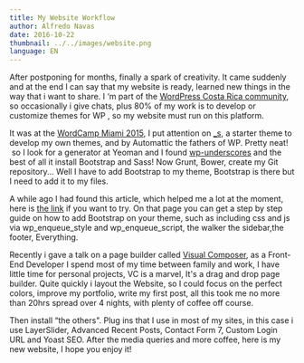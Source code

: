 ```yaml
---
title: My Website Workflow
author: Alfredo Navas
date: 2016-10-22
thumbnail: ../../images/website.png
language: EN
---
```


After postponing for months, finally a spark of creativity. It came suddenly and at the end I can say that my website is ready, learned new things in the way that i want to share. I ‘m part of the [WordPress Costa Rica community](http://www.meetup.com/Costa-Rica-WordPress-Meetup/), so occasionally i give chats, plus 80% of my work is to develop or customize themes for WP , so my website must run on this platform.

It was at the [WordCamp Miami 2015](https://2015.miami.wordcamp.org/), I put attention on [\_s](http://underscores.me/), a starter theme to develop my own themes, and by Automattic the fathers of WP. Pretty neat!  so I look for a generator at Yeoman and I found [wp-underscores](https://www.npmjs.com/package/generator-wp-underscores) and the best of all it install Bootstrap and Sass! Now Grunt, Bower, create my Git repository... Well I have to add Bootstrap to my theme, Bootstrap is there but I need to add it to my files.

A while ago I had found this article, which helped me a lot at the moment, here is [the link](http://seegatesite.com/create-wordpress-theme-with-bootstrap-and-underscores-step-by-step/) if you want to try. On that page you can get a step by step guide on how to add Bootstrap on your theme, such as including css and js via wp\_enqueue\_style and wp\_enqueue\_script, the walker the sidebar,the footer, Everything.


Recently i gave a talk on a page builder called [Visual Composer](https://vc.wpbakery.com/), as a Front-End Developer I spend most of my time between family and work, I have little time for personal projects, VC is a marvel, It's a drag and drop page builder. Quite quickly i layout the Website, so I could focus on the perfect colors, improve my portfolio, write my first post, all this took me no more than 20hrs spread over 4 nights, with plenty of coffee off course.

Then install “the others". Plug ins that I use in most of my sites, in this case i use LayerSlider, Advanced Recent Posts, Contact Form 7, Custom Login URL and Yoast SEO. After the media queries and more coffee, here is my new website, I hope you enjoy it!
